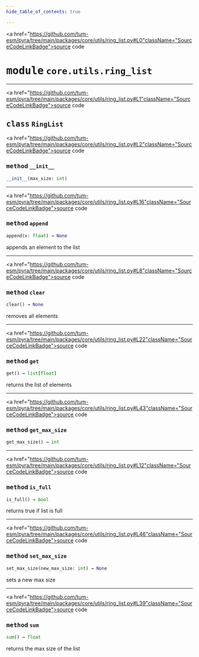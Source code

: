 ```yaml
---
hide_table_of_contents: true

---
```


<!-- markdownlint-disable -->

<a href="https://github.com/tum-esm/pyra/tree/main/packages/core/utils/ring_list.py#L0"className="SourceCodeLinkBadge">source code</a>

# <kbd>module</kbd> `core.utils.ring_list`






---

<a href="https://github.com/tum-esm/pyra/tree/main/packages/core/utils/ring_list.py#L1"className="SourceCodeLinkBadge">source code</a>

## <kbd>class</kbd> `RingList`




<a href="https://github.com/tum-esm/pyra/tree/main/packages/core/utils/ring_list.py#L2"className="SourceCodeLinkBadge">source code</a>

### <kbd>method</kbd> `__init__`

```python
__init__(max_size: int)
```








---

<a href="https://github.com/tum-esm/pyra/tree/main/packages/core/utils/ring_list.py#L16"className="SourceCodeLinkBadge">source code</a>

### <kbd>method</kbd> `append`

```python
append(x: float) → None
```

appends an element to the list 

---

<a href="https://github.com/tum-esm/pyra/tree/main/packages/core/utils/ring_list.py#L8"className="SourceCodeLinkBadge">source code</a>

### <kbd>method</kbd> `clear`

```python
clear() → None
```

removes all elements 

---

<a href="https://github.com/tum-esm/pyra/tree/main/packages/core/utils/ring_list.py#L22"className="SourceCodeLinkBadge">source code</a>

### <kbd>method</kbd> `get`

```python
get() → list[float]
```

returns the list of elements 

---

<a href="https://github.com/tum-esm/pyra/tree/main/packages/core/utils/ring_list.py#L43"className="SourceCodeLinkBadge">source code</a>

### <kbd>method</kbd> `get_max_size`

```python
get_max_size() → int
```





---

<a href="https://github.com/tum-esm/pyra/tree/main/packages/core/utils/ring_list.py#L12"className="SourceCodeLinkBadge">source code</a>

### <kbd>method</kbd> `is_full`

```python
is_full() → bool
```

returns true if list is full 

---

<a href="https://github.com/tum-esm/pyra/tree/main/packages/core/utils/ring_list.py#L46"className="SourceCodeLinkBadge">source code</a>

### <kbd>method</kbd> `set_max_size`

```python
set_max_size(new_max_size: int) → None
```

sets a new max size 

---

<a href="https://github.com/tum-esm/pyra/tree/main/packages/core/utils/ring_list.py#L39"className="SourceCodeLinkBadge">source code</a>

### <kbd>method</kbd> `sum`

```python
sum() → float
```

returns the max size of the list 


